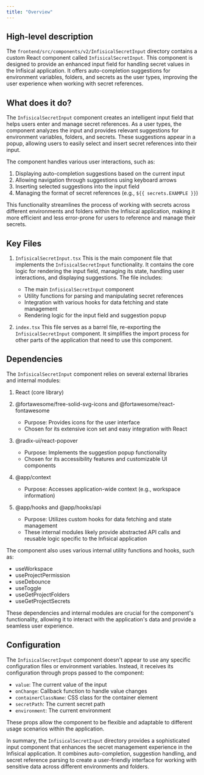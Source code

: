 ```yaml
---
title: "Overview"
---
```


## High-level description
The `frontend/src/components/v2/InfisicalSecretInput` directory contains a custom React component called `InfisicalSecretInput`. This component is designed to provide an enhanced input field for handling secret values in the Infisical application. It offers auto-completion suggestions for environment variables, folders, and secrets as the user types, improving the user experience when working with secret references.

## What does it do?
The `InfisicalSecretInput` component creates an intelligent input field that helps users enter and manage secret references. As a user types, the component analyzes the input and provides relevant suggestions for environment variables, folders, and secrets. These suggestions appear in a popup, allowing users to easily select and insert secret references into their input.

The component handles various user interactions, such as:
1. Displaying auto-completion suggestions based on the current input
2. Allowing navigation through suggestions using keyboard arrows
3. Inserting selected suggestions into the input field
4. Managing the format of secret references (e.g., `${{ secrets.EXAMPLE }}`)

This functionality streamlines the process of working with secrets across different environments and folders within the Infisical application, making it more efficient and less error-prone for users to reference and manage their secrets.

## Key Files

1. `InfisicalSecretInput.tsx`
   This is the main component file that implements the `InfisicalSecretInput` functionality. It contains the core logic for rendering the input field, managing its state, handling user interactions, and displaying suggestions. The file includes:
   - The main `InfisicalSecretInput` component
   - Utility functions for parsing and manipulating secret references
   - Integration with various hooks for data fetching and state management
   - Rendering logic for the input field and suggestion popup

2. `index.tsx`
   This file serves as a barrel file, re-exporting the `InfisicalSecretInput` component. It simplifies the import process for other parts of the application that need to use this component.

## Dependencies
The `InfisicalSecretInput` component relies on several external libraries and internal modules:

1. React (core library)
2. @fortawesome/free-solid-svg-icons and @fortawesome/react-fontawesome
   - Purpose: Provides icons for the user interface
   - Chosen for its extensive icon set and easy integration with React

3. @radix-ui/react-popover
   - Purpose: Implements the suggestion popup functionality
   - Chosen for its accessibility features and customizable UI components

4. @app/context
   - Purpose: Accesses application-wide context (e.g., workspace information)

5. @app/hooks and @app/hooks/api
   - Purpose: Utilizes custom hooks for data fetching and state management
   - These internal modules likely provide abstracted API calls and reusable logic specific to the Infisical application

The component also uses various internal utility functions and hooks, such as:
- useWorkspace
- useProjectPermission
- useDebounce
- useToggle
- useGetProjectFolders
- useGetProjectSecrets

These dependencies and internal modules are crucial for the component's functionality, allowing it to interact with the application's data and provide a seamless user experience.

## Configuration
The `InfisicalSecretInput` component doesn't appear to use any specific configuration files or environment variables. Instead, it receives its configuration through props passed to the component:

- `value`: The current value of the input
- `onChange`: Callback function to handle value changes
- `containerClassName`: CSS class for the container element
- `secretPath`: The current secret path
- `environment`: The current environment

These props allow the component to be flexible and adaptable to different usage scenarios within the application.

In summary, the `InfisicalSecretInput` directory provides a sophisticated input component that enhances the secret management experience in the Infisical application. It combines auto-completion, suggestion handling, and secret reference parsing to create a user-friendly interface for working with sensitive data across different environments and folders.
